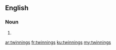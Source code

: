 ==English==

===Noun===
{{head|en|plural}}

# {{plural of|twinning|lang=en}}

[[ar:twinnings]]
[[fr:twinnings]]
[[ku:twinnings]]
[[my:twinnings]]